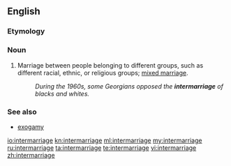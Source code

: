 ==English==

===Etymology===
{{prefix|inter|marriage}}

===Noun===
{{en-noun}}

# Marriage between people belonging to different groups, such as different racial, ethnic, or religious groups; [[mixed marriage]].
#: ''During the 1960s, some Georgians opposed the '''intermarriage''' of blacks and whites.''

===See also===
* [[exogamy]]

[[io:intermarriage]]
[[kn:intermarriage]]
[[ml:intermarriage]]
[[my:intermarriage]]
[[ru:intermarriage]]
[[ta:intermarriage]]
[[te:intermarriage]]
[[vi:intermarriage]]
[[zh:intermarriage]]